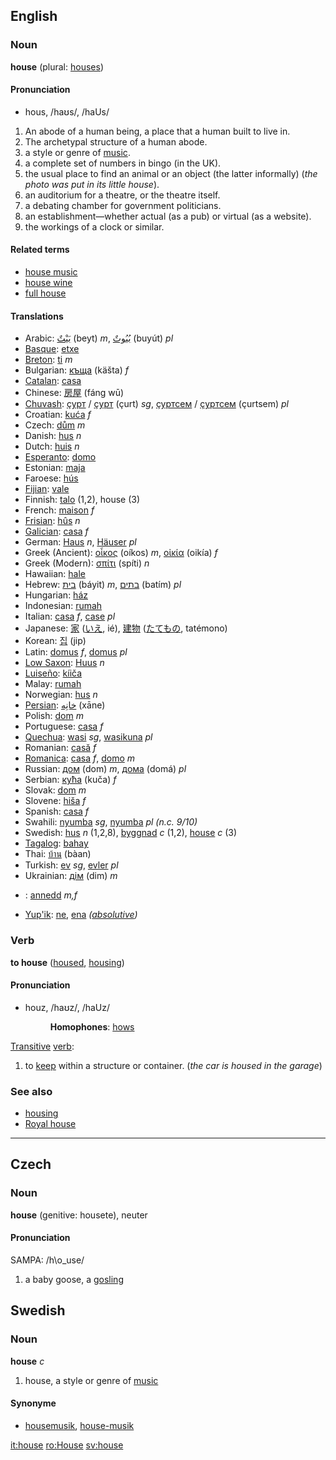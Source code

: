 ==English==

===Noun===
'''house''' (plural: [[house]]s)

====Pronunciation====
*hous, /haʊs/, /haUs/

#An abode of a human being, a place that a human built to live in.
#The archetypal structure of a human abode.
#a style or genre of [[music]].
#a complete set of numbers in bingo (in the UK).
#the usual place to find an animal or an object (the latter informally) (''the photo was put in its little house'').
#an auditorium for a theatre, or the theatre itself.
#a debating chamber for government politicians.
#an establishment—whether actual (as a pub) or virtual (as a website).
#the workings of a clock or similar.

====Related terms====
*[[house music]]
*[[house wine]]
*[[full house]]

====Translations====
*Arabic: [[بيت|بَيْتٌ]] (beyt) ''m'', [[بيوت|بُيُوتٌ]] (buyút) ''pl''
*[[Basque]]: [[etxe]]
*[[Breton]]: [[ti]] ''m''
*Bulgarian: [[къща]] (käšta) ''f''
*[[Catalan]]: [[casa]]
*Chinese: [[房屋]] (fáng wū)
*[[Chuvash]]: [[ҫурт]] / [[ҫурт|çурт]] (çurt) ''sg'', [[ҫурт|ҫуртсем]] / [[ҫурт|çуртсем]] (çurtsem) ''pl''
*Croatian: [[kuća]] ''f''
*Czech: [[dům]] ''m''
*Danish: [[hus]] ''n''
*Dutch: [[huis]] ''n''
*[[Esperanto]]: [[domo]] 
*Estonian: [[maja]]
*Faroese: [[hús]]
*[[Fijian]]: [[vale]]
*Finnish: [[talo]] (1,2), house (3)
*French: [[maison]] ''f''
*[[Frisian]]: [[hûs]] ''n''
*[[Galician]]: [[casa]] ''f''
*German: [[Haus]] ''n'', [[Häuser]] ''pl''
*Greek (Ancient): [[οἶκος]] (oíkos) ''m'', [[οἰκία]] (oikía) ''f''
*Greek (Modern): [[σπίτι]] (spíti) ''n''
*Hawaiian: [[hale]]
*Hebrew: [[בית]] (báyit) ''m'', [[בתים]] (batím) ''pl''
*Hungarian: [[ház]]
*Indonesian: [[rumah]]
*Italian: [[casa]] ''f'', [[case]] ''pl''
*Japanese: [[家]] ([[いえ]], ié), [[建物]] ([[たてもの]], tatémono)
*Korean: [[집]] (jip)
*Latin: [[domus]] ''f'', [[domus]] ''pl''
*[[Low Saxon]]: [[Huus]] ''n''
*[[Luiseño]]: [[kíiča]]
*Malay: [[rumah]]
*Norwegian: [[hus]] ''n''
*[[Persian]]: [[خانه|خانِه]] (xāne)
*Polish: [[dom]] ''m''
*Portuguese: [[casa]] ''f''
*[[Quechua]]: [[wasi]] ''sg'', [[wasikuna]] ''pl''
*Romanian: [[casă]] ''f''
*[[Romanica]]: [[casa]] ''f'', [[domo]] ''m''
*Russian: [[дом]] (dom) ''m'', [[дома]] (domá) ''pl''
*Serbian: [[кућа]] (kuča) ''f''
*Slovak: [[dom]] ''m''
*Slovene: [[hiša]] ''f''
*Spanish: [[casa]] ''f''
*Swahili: [[nyumba]] ''sg'', [[nyumba]] ''pl (n.c. 9/10)''
*Swedish: [[hus]] ''n'' (1,2,8), [[byggnad]] ''c'' (1,2), [[house#Swedish|house]] ''c'' (3)
*[[Tagalog]]: [[bahay]]
*Thai: [[บ้าน]] (bàan)
*Turkish: [[ev]] ''sg'', [[evler]] ''pl''
*Ukrainian: [[дім]] (dim) ''m''
*{{cy}}: [[annedd]] ''m,f''
*[[Yup'ik]]: [[ne]], [[ena]] ''([[absolutive case|absolutive]])''

===Verb===
'''to house''' ([[housed]], [[housing]])

====Pronunciation====
*houz, /haʊz/, /haUz/
*:'''Homophones''': [[hows]]

[[Transitive]] [[verb]]:
#to [[keep]] within a structure or container. (''the car is housed in the garage'')

===See also===
*[[housing]]
*[[Royal house]]

----

==Czech==
===Noun===
'''house''' (genitive: housete), neuter

====Pronunciation====
SAMPA: /h\o_use/

# a baby goose, a [[gosling]]

==Swedish==
===Noun===
'''house''' ''c''

#house, a style or genre of [[music]]

====Synonyme====
*[[housemusik]], [[house-musik]]

[[it:house]]
[[ro:House]]
[[sv:house]]